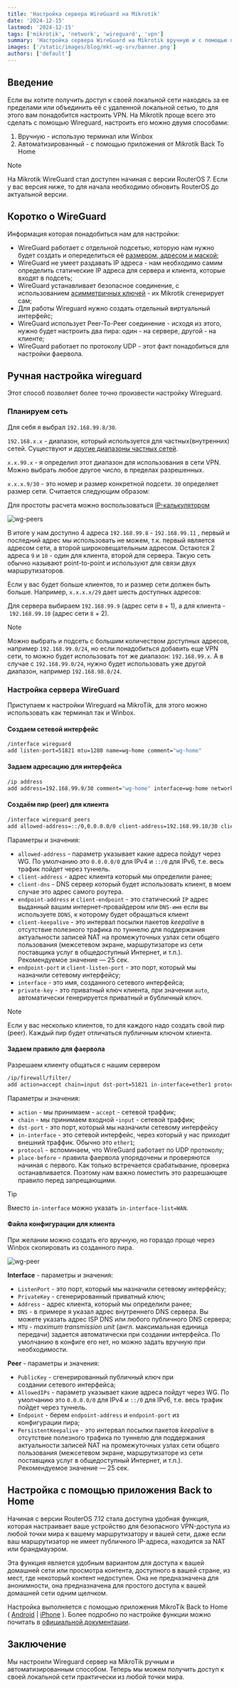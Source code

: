 ```yaml
---
title: 'Настройка сервера WireGuard на Mikrotik'
date: '2024-12-15'
lastmod: '2024-12-15'
tags: ['mikrotik', 'network', 'wireguard', 'vpn']
summary: 'Настройка сервера WireGuard на Mikrotik вручную и с помощью приложения Back To Home'
images: ['/static/images/blog/mkt-wg-srv/banner.png']
authors: ['default']
---
```


## Введение

Если вы хотите получить доступ к своей локальной сети находясь за ее пределами или объединить её с удаленной локальной сетью, то для этого вам понадобится настроить VPN. На Mikrotik проще всего это сделать с помощью Wireguard, настроить его можно двумя способами:

1. Вручную - использую терминал или Winbox
2. Автоматизированный - с помощью приложения от Mikrotik Back To Home

> [!note]
> На Mikrotik WireGuard стал доступен начиная с версии RouterOS 7. Если у вас версия ниже, то для начала необходимо обновить RouterOS до актуальной версии.

## Коротко о WireGuard

Информация которая понадобиться нам для настройки:

- WireGuard работает с отдельной подсетью, которую нам нужно будет создать и опеределиться её [размером, адресом и маской](https://habr.com/ru/articles/129664/);
- WireGuard не умеет раздавать IP адреса - нам необходимо самим определить статические IP адреса для сервера и клиента, которые входят в подсеть;
- WireGuard устанавливает безопасное соединение, с использованием [асимметричных ключей](https://habr.com/ru/articles/748226/) - их Mikrotik сгенерирует сам;
- Для работы Wireguard нужно создать отдельный виртуальный интерфейс;
- WireGuard использует Peer-To-Peer соединение - исходя из этого, нужно будет настроить два пира: один - на сервере, другой - на клиенте;
- WireGuard работает по протоколу UDP - этот факт понадобиться для настройки фаервола.

## Ручная настройка wireguard

Этот способ позволяет более точно произвести настройку Wireguard.

### Планируем сеть

Для себя я выбрал `192.168.99.8/30`.

`192.168.x.x` - диапазон, который используется для частных(внутренних) сетей. Существуют и [другие диапазоны частных сетей](https://ru.wikipedia.org/wiki/IPv4).

`x.x.99.x` - я определил этот диапазон для использования в сети VPN. Можно выбрать любое другое число, в пределах разрешенных.

`x.x.x.9/30` - это номер и размер конкретной подсети. `30` определяет размер сети. Считается следующим образом:

Для простоты расчета можно воспользоваться [IP-калькулятором](https://ipnet.tools/ip-calculator)

![wg-peers](/static/images/blog/mkt-wg-srv/image.png)

В итоге у нам доступно 4 адреса `192.168.99.8` - `192.168.99.11` , первый и последний адрес мы использовать не можем, т.к. первый является адресом сети, а второй широковещательным адресом. Остаются 2 адреса `9` и `10` - один для клиента, второй для сервера. Такую сеть обычно называют point-to-point и используют для связи двух маршрутизаторов.

Если у вас будет больше клиентов, то и размер сети должен быть больше. Например, `x.x.x.x/29` дает шесть доступных адресов:

Для сервера выбираем `192.168.99.9` (адрес сети `8` + 1), а для клиента - `192.168.99.10` (адрес сети `8` + 2).

> [!note]
> Можно выбрать и подсеть с большим количеством доступных адресов, например `192.168.99.0/24`, но если понадобиться добавить еще VPN сети, то можно будет использовать тот же диапазон: `192.168.99.x`. А в случае с `192.168.99.0/24`, нужно будет использовать уже другой диапазон, например `192.168.98.0/24`.

### Настройка сервера WireGuard

Приступаем к настройки Wireguard на MikroTik, для этого можно использовать как терминал так и Winbox.

#### Создаем сетевой интерфейс

```bash
/interface wireguard
add listen-port=51821 mtu=1280 name=wg-home comment="wg-home"
```

#### Задаем адресацию для интерфейса

```bash
/ip address
add address=192.168.99.9/30 comment="wg-home" interface=wg-home network=192.168.99.8
```

#### Создаём пир (peer) для клиента

```bash
/interface wireguard peers
add allowed-address=::/0,0.0.0.0/0 client-address=192.168.99.10/30 client-dns=192.168.78.254 client-endpoint=<public IP address> client-keepalive=25s client-listen-port=51821 endpoint-address=<public IP address> endpoint-port=51821 interface=wg-home private-key="auto" comment="wg-home"
```

Параметры и значения:

- `allowed-address` - параметр указывает какие адреса пойдут через WG. По умолчанию это `0.0.0.0/0` для IPv4 и `::/0` для IPv6, т.е. весь трафик пойдет через туннель.
- `client-address` - адрес клиента который мы определили ранее;
- `client-dns` - DNS сервер который будет использовать клиент, в моем случае это адрес самого роутера.
- `endpoint-address` и `client-endpoint` - это статический `IP` адрес выданный вашим интернет-провайдером или `DNS-имя` если вы используете `DDNS`, к которому будет обращаться клиент
- `client-keepalive` - это интервал посылки пакетов *keepalive* в отсутствие полезного трафика по туннелю для поддержания актуальности записей NAT на промежуточных узлах сети общего пользования (межсетевом экране, маршрутизаторе из сети поставщика услуг в общедоступный Интернет, и т.п.). Рекомендуемое значение — 25 сек.
- `endpoint-port` и `client-listen-port` - это порт, который мы назначили сетевому интерфейсу;
- `interface` - это имя, созданного сетевого интерфейса;
- `private-key` - это приватный ключ клиента, при значении `auto`, автоматически генерируется приватный и бубличный ключ.

> [!note]
> Если у вас несколько клиентов, то для каждого надо создать свой пир (peer). Каждый пир будет отличаться публичным ключом клиента.

#### Задаем правило для фаервола

Разрешаем клиенту общаться с нашим сервером

```bash
/ip/firewall/filter/
add action=accept chain=input dst-port=51821 in-interface=ether1 protocol=udp place-before=1 comment="wg-home"
```

Параметры и значения:

- `action` - мы принимаем - `accept` - сетевой траффик;
- `chain` - мы принимаем входной -`input` - сетевой траффик;
- `dst-port` - это порт, который мы назначили сетевому интерфейсу
- `in-interface` - это сетевой интерфейс, через который у нас приходит внешний траффик. Обычно это `ether1`;
- `protocol` - вспоминаем, что WireGuard работает по UDP протоколу;
- `place-before` - правила фаервола упорядочены и проверяются начиная с первого. Как только встречается срабатывание, проверка останавливается. Поэтому нам важно поместить это разрешающее правило перед запрещающими.

> [!tip]
> Вместо `in-interface` можно указать `in-interface-list=WAN`.

#### Файла конфигурации для клиента

При желании можно создать его вручную, но гораздо проще через Winbox скопировать из созданного пира.

![wg-peer](/static/images/blog/mkt-wg-srv/image-1.png)

**Interface** - параметры и значения:

- `ListenPort` - это порт, который мы назначили сетевому интерфейсу;
- `PrivateKey` - сгенерированный приватный ключ;
- `Address` - адрес клиента, который мы определили ранее;
- `DNS` - в примере я указал адрес внутреннего DNS сервера. Вы можете указать адрес ISP DNS или любого публичного DNS сервера;
- `MTU` - *maximum transmission unit* (англ. максимальная единица передачи) задается автоматически при создании интерфейса. По умолчанию в конфиге его нет, но можно задать вручную при необходимости.

**Peer** - параметры и значения:

- `PublicKey` - сгенерированный публичный ключ при создании сетевого интерфейса;
- `AllowedIPs` - параметр указывает какие адреса пойдут через WG. По умолчанию это `0.0.0.0/0` для IPv4 и `::/0` для IPv6, т.е. весь трафик пойдет через туннель.
- `Endpoint` - берем `endpoint-address` и `endpoint-port` из конфигурации пира;
- `PersistentKeepalive` - это интервал посылки пакетов *keepalive* в отсутствие полезного трафика по туннелю для поддержания актуальности записей NAT на промежуточных узлах сети общего пользования (межсетевом экране, маршрутизаторе из сети поставщика услуг в общедоступный Интернет, и т.п.). Рекомендуемое значение — 25 сек.

## Настройка с помощью приложения Back to Home

Начиная с версии RouterOS 7.12 стала доступна удобная функция, которая настраивает ваше устройство для безопасного VPN-доступа из любой точки мира к вашему маршрутизатору и вашей сети, даже если ваш маршрутизатор не имеет публичного IP-адреса, находится за NAT или брандмауэром.

Эта функция является удобным вариантом для доступа к вашей домашней сети или просмотра контента, доступного в вашей стране, из мест, где некоторый контент недоступен. Она не предназначена для анонимности, она предназначена для простого доступа к вашей домашней сети одним щелчком.

Настройка выполняется с помощью приложения MikroTik Back to Home ( [Android](https://play.google.com/store/apps/details?id=com.mikrotik.android.freevpn) | [iPhone](https://apps.apple.com/lv/app/mikrotik-back-to-home/id6450679198) ). Более подробно по настройке функции можно почитать в [официальной документации](https://help.mikrotik.com/docs/spaces/ROS/pages/197984280/Back+To+Home).

## Заключение

Мы настроили Wireguard сервер на MikroTik ручным и автоматизированным способом. Теперь мы можем получить доступ к своей локальной сети практически из любой точки мира.
